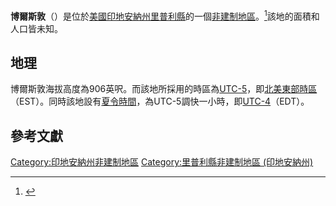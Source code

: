 {{noteTA
|G1=USState
|G2=地名
|G3=Unit
}}
{{Infobox settlement
|official_name            = 博爾斯敦
|native_name              = Ballstown
|settlement_type          = [[非建制地區|非建制地區]]
|image_skyline            = 
|imagesize                = 
|pushpin_map              = USA Indiana
|pushpin_label            = 博爾斯敦
|pushpin_label_position   = top
|pushpin_map_caption      = 博爾斯敦在印地安納州的位置
|subdivision_type         = [[世界政區索引|國家]]
|subdivision_type1        = [[美国州份|州份]]
|subdivision_type2        = [[印地安納州行政区划|縣]]
|subdivision_name         = [[美国|美国]]
|subdivision_name1        = [[印地安納州|印地安納州]]
|subdivision_name2        = [[里普利縣_(印地安納州)|里普利縣]]
|elevation_ft             = 906
|elevation_footnotes    = <ref name="GR3">{{cite web|url=http://geonames.usgs.gov|accessdate=2016-11-17|title=US Board on Geographic Names|publisher=[[美國地質調查局|美國地質調查局]]|date=2007-10-25|archive-date=2012-02-04|archive-url=https://web.archive.org/web/20120204035720/http://geonames.usgs.gov/|dead-url=no}}</ref>
|area_total_km2           = 
|area_total_sq_mi         = 
|area_land_km2            = 
|area_land_sq_mi          = 
|area_water_km2           = 
|area_water_sq_mi         = 
|population_as_of         = 
|population_footnotes     = 
|population_total         = 
|population_metro         = 
|population_density_km2   = 
|population_density_sq_mi = 
|timezone                 = [[北美東部時區|北美東部時區]]
|utc_offset               = -5
|coordinates              = {{coord|39|15|03|N|85|14|38|W|region:US-IA|display=inline,title}}
| coor_pinpoint           = 
| coordinates_footnotes   = 
|timezone_DST             = EDT
|utc_offset_DST           = -4
|area_code = {{link-en|电话区号812|Area code 812|812}}
|postal_code_type       = [[郵政編碼|郵政編碼]]
|postal_code            = 47006
|blank_name             = [[聯邦資訊處理標準|FIPS ID]]
|blank_info             = 
|blank1_name = [[地名信息系统|GNIS ID]]
|blank1_info = 430466<ref name="GR3" />
}}
'''博爾斯敦'''（{{lang-en|Ballstown}}）是位於[[美國|美國]][[印地安納州|印地安納州]][[里普利縣_(印地安納州)|里普利縣]]的一個[[非建制地區|非建制地區]]。<ref name="GNIS">{{cite web | url = {{GNIS3|430466}} | title = Ballstown, Indiana | work = [[地名資訊系統|地名資訊系統]] | publisher = [[美國地質調查局|美國地質調查局]] | accessdate = 2017-07-29}}</ref>該地的面積和人口皆未知。
== 地理 ==
博爾斯敦海拔高度為906英呎。而該地所採用的時區為[[UTC-5|UTC-5]]，即[[北美東部時區|北美東部時區]]（EST）。同時該地設有[[夏令時間|夏令時間]]，為UTC-5調快一小時，即[[UTC-4|UTC-4]]（EDT）。

== 參考文獻 ==
{{reflist}}
{{DEFAULTSORT:Ball}}
{{里普利縣 (印地安納州)}}
[[Category:印地安納州非建制地區|Category:印地安納州非建制地區]]
[[Category:里普利縣非建制地區_(印地安納州)|Category:里普利縣非建制地區 (印地安納州)]]

{{Indiana-geo-stub}}